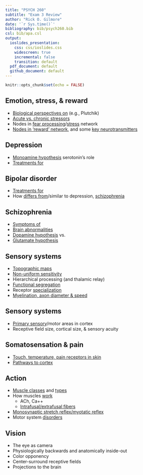 ```yaml
---
title: "PSYCH 260"
subtitle: "Exam 3 Review"
author: "Rick O. Gilmore"
date: '`r Sys.time()`'
bibliography: bib/psych260.bib
csl: bib/apa.csl
output:
  ioslides_presentation:
    css: css/ioslides.css
    widescreen: true
    incremental: false
    transition: default
  pdf_document: default
  github_document: default
---
```


```r
knitr::opts_chunk$set(echo = FALSE)
```

## Emotion, stress, & reward

- [Biological perspectives on](https://psu-psychology.github.io/psych-260-2021-fall/lectures/260-2021-10-26-emotion.html#7) (e.g., Plutchik)
- [Acute vs. chronic stressors](https://psu-psychology.github.io/psych-260-2021-fall/lectures/260-2021-10-26-emotion.html#56)
- Nodes in [fear processing](https://psu-psychology.github.io/psych-260-2021-fall/lectures/260-2021-10-26-emotion.html#42)/[stress](https://psu-psychology.github.io/psych-260-2021-fall/lectures/260-2021-10-26-emotion.html#59) network
- [Nodes in 'reward' network](https://psu-psychology.github.io/psych-260-2021-fall/lectures/260-2021-10-26-emotion.html#28), and some [key neurotransmitters](https://psu-psychology.github.io/psych-260-2021-fall/lectures/260-2021-10-26-emotion.html#30)

## Depression

- [Monoamine hypothesis](https://psu-psychology.github.io/psych-260-2021-fall/lectures/260-2021-10-19-depression-bipolar.html#35) serotonin's role
- [Treatments for](https://psu-psychology.github.io/psych-260-2021-fall/lectures/260-2021-10-19-depression-bipolar.html#28)

## Bipolar disorder

- [Treatments for](https://psu-psychology.github.io/psych-260-2021-fall/lectures/260-2021-10-19-depression-bipolar.html#62)
- How [differs from](https://psu-psychology.github.io/psych-260-2021-fall/lectures/260-2021-10-19-depression-bipolar.html#69)/similar to depression, [schizophrenia](https://psu-psychology.github.io/psych-260-2021-fall/lectures/260-2021-10-19-depression-bipolar.html#56)

## Schizophrenia

- [Symptoms of](https://psu-psychology.github.io/psych-260-2021-fall/lectures/260-2021-10-21-schizophrenia.html#10)
- [Brain abnormalities](https://psu-psychology.github.io/psych-260-2021-fall/lectures/260-2021-10-21-schizophrenia.html#17)
- [Dopamine hypothesis](https://psu-psychology.github.io/psych-260-2021-fall/lectures/260-2021-10-21-schizophrenia.html#25) vs.
- [Glutamate hypothesis](https://psu-psychology.github.io/psych-260-2021-fall/lectures/260-2021-10-21-schizophrenia.html#29) 

## Sensory systems

- [Topographic maps](https://psu-psychology.github.io/psych-260-2021-fall/lectures/260-2021-11-04-sensation.html#35)
- [Non-uniform sensitivity](https://psu-psychology.github.io/psych-260-2021-fall/lectures/260-2021-11-04-sensation.html#42)
- Hierarchical processing (and thalamic relay)
- [Functional segregation](https://psu-psychology.github.io/psych-260-2021-fall/lectures/260-2021-11-04-sensation.html#37)
- Receptor [specialization](https://psu-psychology.github.io/psych-260-2021-fall/lectures/260-2021-11-04-sensation.html#27)
- [Myelination, axon diameter & speed](https://psu-psychology.github.io/psych-260-2021-fall/lectures/260-2021-11-04-sensation.html#33)

## Sensory systems

- [Primary sensory](https://psu-psychology.github.io/psych-260-2021-fall/lectures/260-2021-11-04-sensation.html#40)/motor areas in cortex
- Receptive field size, cortical size, & sensory acuity

## Somatosensation & pain

- [Touch, temperature, pain receptors in skin](https://psu-psychology.github.io/psych-260-2021-fall/lectures/260-2021-11-04-sensation.html#26)
- [Pathways to cortex](https://psu-psychology.github.io/psych-260-2021-fall/lectures/260-2021-11-04-sensation.html#39)

## Action

- [Muscle classes](https://psu-psychology.github.io/psych-260-2021-fall/lectures/260-2021-11-09-action.html#12) and [types](https://psu-psychology.github.io/psych-260-2021-fall/lectures/260-2021-11-09-action.html#14)
- How muscles [work](https://psu-psychology.github.io/psych-260-2021-fall/lectures/260-2021-11-09-action.html#18)
    - ACh, Ca++
    - [Intrafusal/extrafusal fibers](https://psu-psychology.github.io/psych-260-2021-fall/lectures/260-2021-11-09-action.html#27)
- [Monosynaptic stretch reflex/myotatic reflex](https://psu-psychology.github.io/psych-260-2021-fall/lectures/260-2021-11-09-action.html#29)
- Motor system [disorders](https://psu-psychology.github.io/psych-260-2021-fall/lectures/260-2021-11-09-action.html#40)

## Vision

- The eye as camera
- Physiologically backwards and anatomically inside-out
- Color opponency
- Center-surround receptive fields
- Projections to the brain
